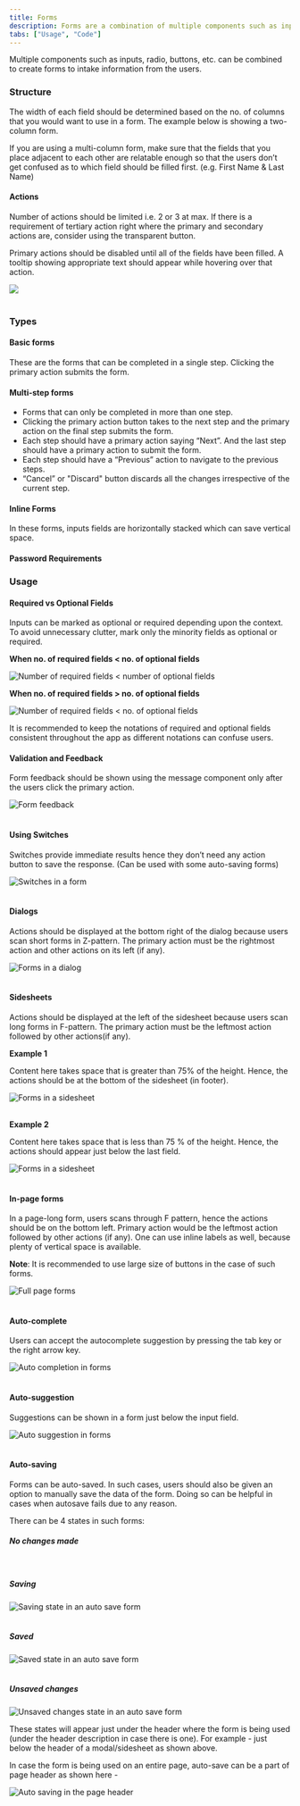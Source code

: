```yaml
---
title: Forms
description: Forms are a combination of multiple components such as inputs, radio, buttons, etc. arranged intuitively.
tabs: ["Usage", "Code"]
---
```


Multiple components such as inputs, radio, buttons, etc. can be combined to create forms to intake information from the users.

### Structure
The width of each field should be determined based on the no. of columns that you would want to use in a form. The example below is showing a two-column form.

If you are using a multi-column form, make sure that the fields that you place adjacent to each other are relatable enough so that the users don’t get confused as to which field should be filled first. (e.g. First Name & Last Name)

#### Actions
Number of actions should be limited i.e. 2 or 3 at max. If there is a requirement of tertiary action right where the primary and secondary actions are, consider using the transparent button.

Primary actions should be disabled until all of the fields have been filled. A tooltip showing appropriate text should appear while hovering over that action.

![](./images/forms-1.png)
<br/>
<br/>

### Types
#### Basic forms
These are the forms that can be completed in a single step. Clicking the primary action submits the form.
<Preview name="forms-basic-form" />

#### Multi-step forms
* Forms that can only be completed in more than one step.
* Clicking the primary action button takes to the next step and the primary action on the final step submits the form.
* Each step should have a primary action saying “Next”. And the last step should have a primary action to submit the form.
* Each step should have a “Previous” action to navigate to the previous steps.
* “Cancel” or "Discard" button discards all the changes irrespective of the current step.

<Preview name="forms-stepper-form" />

#### Inline Forms
In these forms, inputs fields are horizontally stacked which can save vertical space.
<Preview name="forms-inline-label-form" />

#### Password Requirements
<Preview name="forms-create-password" />

### Usage
#### Required vs Optional Fields
Inputs can be marked as optional or required depending upon the context. To avoid unnecessary clutter, mark only the minority fields as optional or required.

**When no. of required fields < no. of optional fields**

![Number of required fields < number of optional fields](./images/forms-2.png)
<br/>

**When no. of required fields > no. of optional fields**

![Number of required fields < no. of optional fields](./images/forms-3.png)
<br/>

It is recommended to keep the notations of required and optional fields consistent throughout the app as different notations can confuse users.
 
#### Validation and Feedback
Form feedback should be shown using the message component only after the users click the primary action.

![Form feedback](./images/forms-4.png)
<br/>
<br/>

#### Using Switches
Switches provide immediate results hence they don’t need any action button to save the response. (Can be used with some auto-saving forms)

![Switches in a form](./images/forms-5.png)
<br/>
<br/>

#### Dialogs
Actions should be displayed at the bottom right of the dialog because users scan short forms in Z-pattern. The primary action must be the rightmost action and other actions on its left (if any).

![Forms in a dialog](./images/forms-6.png)
<br/>
<br/>

#### Sidesheets
Actions should be displayed at the left of the sidesheet because users scan long forms in F-pattern. The primary action must be the leftmost action followed by other actions(if any). 

**Example 1**

Content here takes space that is greater than 75% of the height. Hence, the actions should be at the bottom of the sidesheet (in footer).

![Forms in a sidesheet](./images/forms-7.jpg)
<br/>
<br/>

**Example 2**

Content here takes space that is less than 75 % of the height. Hence, the actions should appear just below the last field.

![Forms in a sidesheet](./images/forms-8.png)
<br/>
<br/>

#### In-page forms
In a page-long form, users scans through F pattern, hence the actions should be on the bottom left. Primary action would be the leftmost action followed by other actions (if any). One can use inline labels as well, because plenty of vertical space is available.

**Note**: It is recommended to use large size of buttons in the case of such forms.

![Full page forms](./images/forms-9.png)
<br/>
<br/>

#### Auto-complete
Users can accept the autocomplete suggestion by pressing the tab key or the right arrow key.

![Auto completion in forms](./images/forms-10.png)
<br/>
<br/>

#### Auto-suggestion
Suggestions can be shown in a form just below the input field.

![Auto suggestion in forms](./images/forms-11.png)
<br/>
<br/>

#### Auto-saving
Forms can be auto-saved. In such cases, users should also be given an option to manually save the data of the form. Doing so can be helpful in cases when autosave fails due to any reason.

There can be 4 states in such forms:

##### No changes made
<br/>

##### Saving

![Saving state in an auto save form](./images/forms-12.png)
<br/>
<br/>

##### Saved

![Saved state in an auto save form](./images/forms-13.png)
<br/>
<br/>

##### Unsaved changes

![Unsaved changes state in an auto save form](./images/forms-14.png)
<br/>

These states will appear just under the header where the form is being used (under the header description in case there is one). For example - just below the header of a modal/sidesheet as shown above.

In case the form is being used on an entire page, auto-save can be a part of page header as shown here -

![Auto saving in the page header](./images/forms-15.png)
<br/>
<br/>